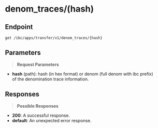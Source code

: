 # denom_traces/(hash)

## Endpoint
```http
get /ibc/apps/transfer/v1/denom_traces/{hash}
```

## Parameters
> **Request Parameters**

- **hash** (path): hash (in hex format) or denom (full denom with ibc prefix) of the denomination trace information.

## Responses
> **Possible Responses**

- **200**: A successful response.
- **default**: An unexpected error response.

